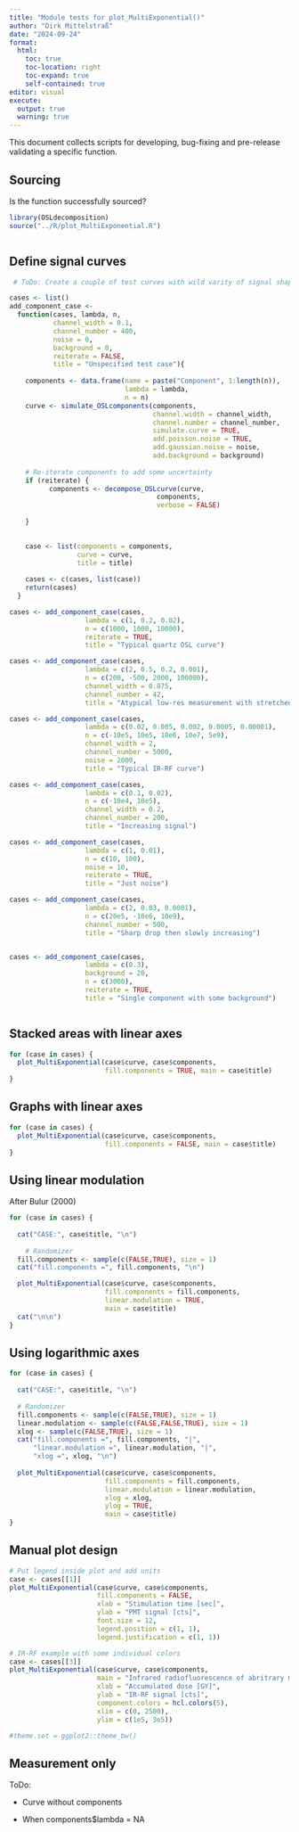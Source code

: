 ```yaml
---
title: "Module tests for plot_MultiExponential()"
author: "Dirk Mittelstraß"
date: "2024-09-24"
format:
  html:
    toc: true
    toc-location: right
    toc-expand: true
    self-contained: true
editor: visual
execute:
  output: true
  warning: true
---
```


This document collects scripts for developing, bug-fixing and pre-release validating a specific function.

## Sourcing

Is the function successfully sourced?

```r

library(OSLdecomposition)
source("../R/plot_MultiExponential.R")



```

## Define signal curves

```r
 # ToDo: Create a couple of test curves with wild varity of signal shapes

cases <- list()
add_component_case <- 
  function(cases, lambda, n, 
           channel_width = 0.1, 
           channel_number = 400, 
           noise = 0, 
           background = 0,
           reiterate = FALSE,
           title = "Unspecified test case"){
    
    components <- data.frame(name = paste("Component", 1:length(n)),
                             lambda = lambda, 
                             n = n)
    curve <- simulate_OSLcomponents(components, 
                                    channel.width = channel_width,
                                    channel.number = channel_number,
                                    simulate.curve = TRUE, 
                                    add.poisson.noise = TRUE,
                                    add.gaussian.noise = noise,
                                    add.background = background)
    
    # Re-iterate components to add some uncertainty
    if (reiterate) {
          components <- decompose_OSLcurve(curve, 
                                     components, 
                                     verbose = FALSE)
      
    }

  
    case <- list(components = components,
                 curve = curve,
                 title = title)
    
    cases <- c(cases, list(case))
    return(cases)
  }

cases <- add_component_case(cases,
                   lambda = c(1, 0.2, 0.02),
                   n = c(1000, 1000, 10000),
                   reiterate = TRUE,
                   title = "Typical quartz OSL curve")

cases <- add_component_case(cases,
                   lambda = c(2, 0.5, 0.2, 0.001),
                   n = c(200, -500, 2000, 100000),
                   channel_width = 0.875,
                   channel_number = 42,
                   title = "Atypical low-res measurement with stretched medium component")

cases <- add_component_case(cases,
                   lambda = c(0.02, 0.005, 0.002, 0.0005, 0.00001),
                   n = c(-10e5, 10e5, 10e6, 10e7, 5e9),
                   channel_width = 2,
                   channel_number = 5000,
                   noise = 2000,
                   title = "Typical IR-RF curve")

cases <- add_component_case(cases,
                   lambda = c(0.1, 0.02),
                   n = c(-10e4, 10e5),
                   channel_width = 0.2,
                   channel_number = 200,
                   title = "Increasing signal")

cases <- add_component_case(cases,
                   lambda = c(1, 0.01),
                   n = c(10, 100),
                   noise = 10,
                   reiterate = TRUE,
                   title = "Just noise")

cases <- add_component_case(cases,
                   lambda = c(2, 0.03, 0.0001),
                   n = c(20e5, -10e6, 10e9),
                   channel_number = 500,
                   title = "Sharp drop then slowly increasing")


cases <- add_component_case(cases,
                   lambda = c(0.3),
                   background = 20,
                   n = c(3000),
                   reiterate = TRUE,
                   title = "Single component with some background")



```

## Stacked areas with linear axes

```r

for (case in cases) {
  plot_MultiExponential(case$curve, case$components, 
                        fill.components = TRUE, main = case$title)
}
```

## Graphs with linear axes

```r

for (case in cases) {
  plot_MultiExponential(case$curve, case$components, 
                        fill.components = FALSE, main = case$title)
}
```

## Using linear modulation

After Bulur (2000)

```r
for (case in cases) {
  
  cat("CASE:", case$title, "\n")
  
    # Randomizer
  fill.components <- sample(c(FALSE,TRUE), size = 1)
  cat("fill.components =", fill.components, "\n")

  plot_MultiExponential(case$curve, case$components, 
                        fill.components = fill.components, 
                        linear.modulation = TRUE,
                        main = case$title)
  cat("\n\n")
}
```

## Using logarithmic axes

```r

for (case in cases) {
  
  cat("CASE:", case$title, "\n")
  
  # Randomizer
  fill.components <- sample(c(FALSE,TRUE), size = 1)
  linear.modulation <- sample(c(FALSE,FALSE,TRUE), size = 1)
  xlog <- sample(c(FALSE,TRUE), size = 1)
  cat("fill.components =", fill.components, "|",
      "linear.modulation =", linear.modulation, "|",
      "xlog =", xlog, "\n")
  
  plot_MultiExponential(case$curve, case$components, 
                        fill.components = fill.components, 
                        linear.modulation = linear.modulation,
                        xlog = xlog, 
                        ylog = TRUE,
                        main = case$title)
}

```

## Manual plot design

```r

# Put legend inside plot and add units
case <- cases[[1]]
plot_MultiExponential(case$curve, case$components,
                      fill.components = FALSE,
                      xlab = "Stimulation time [sec]",
                      ylab = "PMT signal [cts]",
                      font.size = 12,
                      legend.position = c(1, 1),
                      legend.justification = c(1, 1))

# IR-RF example with some individual colors
case <- cases[[3]]
plot_MultiExponential(case$curve, case$components,
                      main = "Infrared radiofluorescence of abritrary mineral",
                      xlab = "Accumulated dose [GY]",
                      ylab = "IR-RF signal [cts]",
                      component.colors = hcl.colors(5),
                      xlim = c(0, 2500),
                      ylim = c(1e5, 3e5))

#theme.set = ggplot2::theme_bw()


```

## Measurement only

ToDo:

-   Curve without components

-   When components\$lambda = NA
